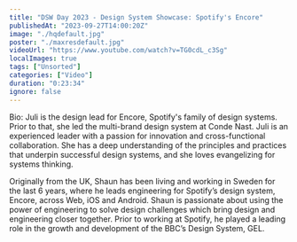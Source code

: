 ```yaml
---
title: "DSW Day 2023 - Design System Showcase: Spotify's Encore"
publishedAt: "2023-09-27T14:00:20Z"
image: "./hqdefault.jpg"
poster: "./maxresdefault.jpg"
videoUrl: "https://www.youtube.com/watch?v=TG0cdL_c3Sg"
localImages: true
tags: ["Unsorted"]
categories: ["Video"]
duration: "0:23:34"
ignore: false
---
```


Bio:
Juli is the design lead for Encore, Spotify's family of design systems. Prior to that, she led the multi-brand design system at Conde Nast. Juli is an experienced leader with a passion for innovation and cross-functional collaboration. She has a deep understanding of the principles and practices that underpin successful design systems, and she loves evangelizing for systems thinking.

Originally from the UK, Shaun has been living and working in Sweden for the last 6 years, where he leads engineering for Spotify’s design system, Encore, across Web, iOS and Android. Shaun is passionate about using the power of engineering to solve design challenges which bring design and engineering closer together. Prior to working at Spotify, he played a leading role in the growth and development of the BBC’s Design System, GEL.
